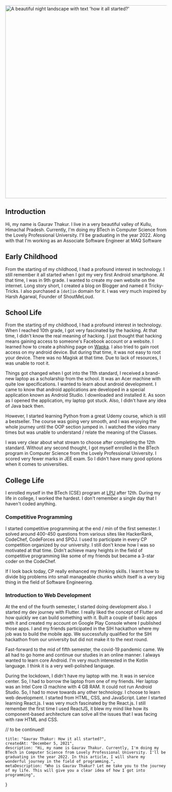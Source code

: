 <img height="600" width="1067px" src="https://res.cloudinary.com/gauravthakur/image/upload/c_scale,h_600/v1689269208/blog/who-is-gaurav-thakur_ekbycr.webp" alt="A beautiful night landscape with text 'how it all started?'" />

## Introduction

Hi, my name is Gaurav Thakur. I live in a very beautiful valley of Kullu,
Himachal Pradesh. Currently, I'm doing my BTech in Computer Science from the Lovely
Professional University. I'll be graduating in the year 2022. Along with that
I'm working as an Associate Software Engineer at MAQ Software

## Early Childhood

From the starting of my childhood, I had a profound interest in technology. I
still remember it all started when I got my very first Android smartphone. At
that time, I was in 9th grade. I wanted to create my own website on the internet.
Long story short, I created a blog on Blogger and named it Tricky-Tricks. I also
purchased a `[dot]in` domain for it. I was very much inspired by Harsh Agarwal,
Founder of ShoutMeLoud.

## School Life

From the starting of my childhood, I had a profound interest in technology.
When I reached 10th grade, I got very fascinated by the hacking. At that time, I
didn't know the real meaning of hacking. I just thought that hacking means
gaining access to someone's Facebook account or a website. I learned how to
create a phishing page on [Wapka](https://www.wapka.site/). I also tried to gain
root access on my android device. But during that time, it was not easy to root
your device. There was no Magisk at that time. Due to lack of resources, I was
unable to root it.

Things got changed when I got into the 11th standard, I received a brand-new laptop
as a scholarship from the school. It was an Acer machine with quite low
specifications. I wanted to learn about android development. I came to know that
android applications are developed in a special application known as Android
Studio. I downloaded and installed it. As soon as I opened the application, my
laptop got stuck. Also, I didn't have any idea of Java back then.

However, I started learning Python from a great Udemy course, which is still a
bestseller. The course was going very smooth, and I was enjoying the whole
journey until the OOP section jumped in. I watched the video many times but was
unable to understand / relate the meaning of the Classes.

I was very clear about what stream to choose after completing the 12th standard.
Without any second thought, I got myself enrolled in the BTech program in
Computer Science from the Lovely Professional University. I scored very fewer marks
in JEE exam. So I didn't have many good options when it comes to universities.

## College Life

I enrolled myself in the BTech (CSE) program at [LPU](https://lpu.in) after
12th. During my life in college, I worked the hardest. I don't remember a single
day that I haven't coded anything.

### Competitive Programming

I started competitive programming at the end / min of the first semester. I
solved around 400-450 questions from various sites like HackerRank, CodeChef,
CodeForces and SPOJ. I used to participate in every CP competition organized by
our university. I still don't know how I was so motivated at that time. Didn't
achieve many heights in the field of competitive programming like some of my
friends but became a 3-star coder on the CodeChef.

If I look back today, CP really enhanced my thinking skills. I learnt how to
divide big problems into small manageable chunks which itself is a very big
thing in the field of Software Engineering.

### Introduction to Web Development

At the end of the fourth semester, I started doing development also. I started
my dev journey with Flutter. I really liked the concept of Flutter and how
quickly we can build something with it. Built a couple of basic apps with
it and created my account on Google Play Console where I published those apps.
I and my friends participated in the SIH hackathon where my job was to build
the mobile app. We successfully qualified for the SIH hackathon from our
university but did not make it to the next round.

Fast-forward to the mid of fifth semester, the covid-19 pandemic came. We all had
to go home and continue our studies in an online manner. I always wanted to
learn core Android. I'm very much interested in the Kotlin language. I think it
is a very well-polished language.

During the lockdown, I didn't have my laptop with me. It was in service center.
So, I had to borrow the laptop from one of my friends. Her laptop was an Intel
Core i3 machine with 4 GB RAM. It could not run Android Studio. So, I had to
move towards any other technology. I choose to learn web development. I started
from HTML, CSS, and JavaScript. Later I started learning React.js. I was
very much fascinated by the React.js. I still remember the first time I used
ReactJS, it blew my mind like how its component-based architecture can solve
all the issues that I was facing with raw HTML and CSS.

// to be continued!

    title: "Gaurav Thakur: How it all started?",
    createdAt: "December 5, 2021",
    description: "Hi, my name is Gaurav Thakur. Currently, I'm doing my BTech in Computer Science from Lovely Professional University. I'll be graduating in the year 2022. In this article, I will share my wonderful journey in the field of programming.",
    metaDescription: "Who is Gaurav Thakur? Let me take you to the journey of my life. This will give you a clear idea of how I got into programming",
}
